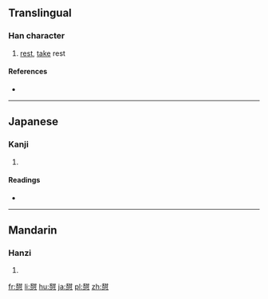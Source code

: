 {{also|憩}}
==Translingual==

===Han character===
{{Han char|rn=61|rad=心|as=11|sn=15|four=|canj=竹廿心 (HTP)|ids=⿱[[甜]][[心]]}}

# [[rest]], [[take]] rest

====References====
* {{Han ref|kx=0401.391|dkj=11187|dj=0741.180|hdz=42343.030|uh=6187|ud=24967}}

----

==Japanese==

===Kanji===
{{ja-kanji|grade=|rs=心11}}

# {{defn|lang=ja|sort=心11}}

====Readings====
* {{ja-readings|on=[[けい]] (kei)|kun=[[いこい]] (ikoi)}}

----

==Mandarin==

===Hanzi===
{{cmn-hanzi|pin=[[qì]] ([[qi4]]), [[fān]] ([[fan1]])|wg=ch'i<sup>4</sup>, fan<sup>1</sup>}}

# {{defn|lang=cmn|sort=心11}}

[[fr:憇]]
[[li:憇]]
[[hu:憇]]
[[ja:憇]]
[[pl:憇]]
[[zh:憇]]